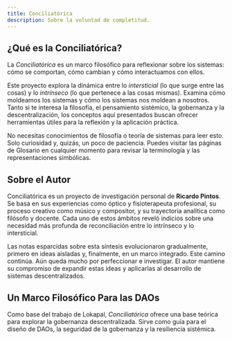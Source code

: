 ```yaml
---
title: Conciliatórica
description: Sobre la voluntad de completitud.
---
```


## ¿Qué es la Conciliatórica?

La *Conciliatórica* es un marco filosófico para reflexionar sobre los sistemas: cómo se comportan, cómo cambian y cómo interactuamos con ellos.

Este proyecto explora la dinámica entre lo *intersticial* (lo que surge entre las cosas) y lo *intrínseco* (lo que pertenece a las cosas mismas). Examina cómo moldeamos los sistemas y cómo los sistemas nos moldean a nosotros. Tanto si te interesa la filosofía, el pensamiento sistémico, la gobernanza y la descentralización, los conceptos aquí presentados buscan ofrecer herramientas útiles para la reflexión y la aplicación práctica.

No necesitas conocimientos de filosofía o teoría de sistemas para leer esto. Solo curiosidad y, quizás, un poco de paciencia. Puedes visitar las páginas de Glosario en cualquier momento para revisar la terminología y las representaciones simbólicas. 

## Sobre el Autor

Conciliatórica es un proyecto de investigación personal de **Ricardo Pintos**. Se basa en sus experiencias como óptico y fisioterapeuta profesional, su proceso creativo como músico y compositor, y su trayectoria analítica como filósofo y docente. Cada uno de estos ámbitos reveló indicios sobre una necesidad más profunda de reconciliación entre lo intrínseco y lo intersticial.

Las notas esparcidas sobre esta síntesis evolucionaron gradualmente, primero en ideas aisladas y, finalmente, en un marco integrado. Este camino continúa. Aún queda mucho por perfeccionar e investigar. El autor mantiene su compromiso de expandir estas ideas y aplicarlas al desarrollo de sistemas descentralizados.

## Un Marco Filosófico Para las DAOs

Como base del trabajo de Lokapal, *Conciliatórica* ofrece una base teórica para explorar la gobernanza descentralizada. Sirve como guía para el diseño de DAOs, la seguridad de la gobernanza y la resiliencia sistémica.
